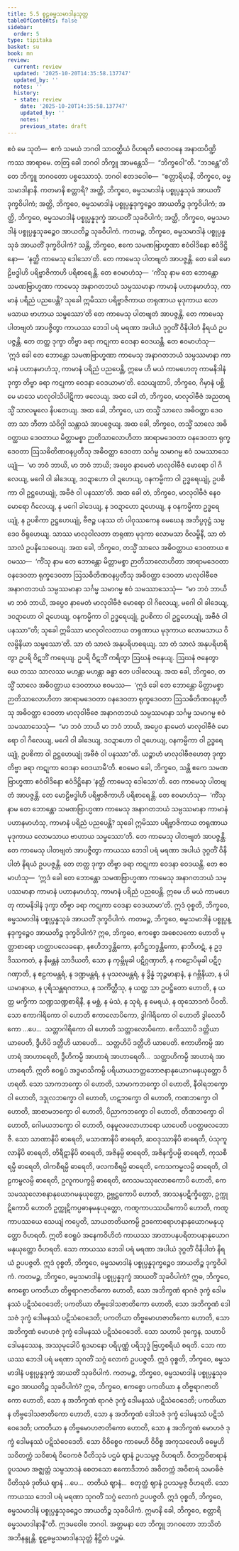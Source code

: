 ```yaml
---
title: 5.5 စူဠဓမ္မသမာဒါနသုတ္တ
tableOfContents: false
sidebar:
  order: 5
type: tipitaka
basket: su
book: mn
review:
  current: review
  updated: '2025-10-20T14:35:58.137747'
  updated_by: ''
  notes: ''
  history:
  - state: review
    date: '2025-10-20T14:35:58.137747'
    updated_by: ''
    notes: ''
    previous_state: draft
---
```



<DynamicBreadcrumb />


<ReviewStatus review={frontmatter.review} showDetails={true} />

<HypothesisAnnotation frontmatter={frontmatter} />

<Division number="468" book="mn" e="ch" v="24">

<Paragraph number="1643" book="mn">
ဧဝံ မေ သုတံ—  ဧကံ သမယံ ဘဂဝါ သာဝတ္ထိယံ ဝိဟရတိ ဇေတဝနေ အနာထပိဏ္ဍိကဿ အာရာမေ. တတြ ခေါ ဘဂဝါ ဘိက္ခူ အာမန္တေသိ—  “ဘိက္ခဝေါ”တိ. “ဘဒန္တေ”တိ တေ ဘိက္ခူ ဘဂဝတော ပစ္စဿောသုံ. ဘဂဝါ ဧတဒဝေါစ—  “စတ္တာရိမာနိ, ဘိက္ခဝေ, ဓမ္မသမာဒါနာနိ. ကတမာနိ စတ္တာရိ? အတ္ထိ, ဘိက္ခဝေ, ဓမ္မသမာဒါနံ ပစ္စုပ္ပန္နသုခံ အာယတိံ ဒုက္ခဝိပါကံ; အတ္ထိ, ဘိက္ခဝေ, ဓမ္မသမာဒါနံ ပစ္စုပ္ပန္နဒုက္ခဉ္စေဝ အာယတိဉ္စ ဒုက္ခဝိပါကံ; အတ္ထိ, ဘိက္ခဝေ, ဓမ္မသမာဒါနံ ပစ္စုပ္ပန္နဒုက္ခံ အာယတိံ သုခဝိပါကံ; အတ္ထိ, ဘိက္ခဝေ, ဓမ္မသမာဒါနံ ပစ္စုပ္ပန္နသုခဉ္စေဝ အာယတိဉ္စ သုခဝိပါကံ.
</Paragraph>

</Division>
<Division number="469" book="mn" e="ch" v="24">

<Paragraph number="1644" book="mn">
ကတမဉ္စ, ဘိက္ခဝေ, ဓမ္မသမာဒါနံ ပစ္စုပ္ပန္နသုခံ အာယတိံ ဒုက္ခဝိပါကံ? သန္တိ, ဘိက္ခဝေ, ဧကေ သမဏဗြာဟ္မဏာ ဧဝံဝါဒိနော ဧဝံဒိဋ္ဌိနော—  ‘နတ္ထိ ကာမေသု ဒေါသော’တိ. တေ ကာမေသု ပါတဗျတံ အာပဇ္ဇန္တိ. တေ ခေါ မောဠိဗဒ္ဓါဟိ ပရိဗ္ဗာဇိကာဟိ ပရိစာရေန္တိ. တေ ဧဝမာဟံသု—  ‘ကိံသု နာမ တေ ဘောန္တော သမဏဗြာဟ္မဏာ ကာမေသု အနာဂတဘယံ သမ္ပဿမာနာ ကာမာနံ ပဟာနမာဟံသု, ကာမာနံ ပရိညံ ပညပေန္တိ? သုခေါ ဣမိဿာ ပရိဗ္ဗာဇိကာယ တရုဏာယ မုဒုကာယ လောမသာယ ဗာဟာယ သမ္ဖဿော’တိ တေ ကာမေသု ပါတဗျတံ အာပဇ္ဇန္တိ. တေ ကာမေသု ပါတဗျတံ အာပဇ္ဇိတွာ ကာယဿ ဘေဒါ ပရံ မရဏာ အပါယံ ဒုဂ္ဂတိံ ဝိနိပါတံ နိရယံ ဥပပဇ္ဇန္တိ. တေ တတ္ထ ဒုက္ခာ တိဗ္ဗာ ခရာ ကဋုကာ ဝေဒနာ ဝေဒယန္တိ. တေ ဧဝမာဟံသု—  ‘ဣဒံ ခေါ တေ ဘောန္တော သမဏဗြာဟ္မဏာ ကာမေသု အနာဂတဘယံ သမ္ပဿမာနာ ကာမာနံ ပဟာနမာဟံသု, ကာမာနံ ပရိညံ ပညပေန္တိ, ဣမေ ဟိ မယံ ကာမဟေတု ကာမနိဒါနံ ဒုက္ခာ တိဗ္ဗာ ခရာ ကဋုကာ ဝေဒနာ ဝေဒယာမာ’တိ.
</Paragraph>

<Paragraph number="1645" book="mn">
သေယျထာပိ, ဘိက္ခဝေ, ဂိမှာနံ ပစ္ဆိမေ မာသေ မာလုဝါသိပါဋိကာ ဖလေယျ. အထ ခေါ တံ, ဘိက္ခဝေ, မာလုဝါဗီဇံ အညတရသ္မိံ သာလမူလေ နိပတေယျ. အထ ခေါ, ဘိက္ခဝေ, ယာ တသ္မိံ သာလေ အဓိဝတ္ထာ ဒေဝတာ သာ ဘီတာ သံဝိဂ္ဂါ သန္တာသံ အာပဇ္ဇေယျ. အထ ခေါ, ဘိက္ခဝေ, တသ္မိံ သာလေ အဓိဝတ္ထာယ ဒေဝတာယ မိတ္တာမစ္စာ ဉာတိသာလောဟိတာ အာရာမဒေဝတာ ဝနဒေဝတာ ရုက္ခဒေဝတာ ဩသဓိတိဏဝနပ္ပတီသု အဓိဝတ္ထာ ဒေဝတာ သင်္ဂမ္မ သမာဂမ္မ ဧဝံ သမဿာသေယျုံ—  ‘မာ ဘဝံ ဘာယိ, မာ ဘဝံ ဘာယိ; အပ္ပေဝ နာမေတံ မာလုဝါဗီဇံ မောရော ဝါ ဂိလေယျ, မဂေါ ဝါ ခါဒေယျ, ဒဝဍာဟော ဝါ ဍဟေယျ, ဝနကမ္မိကာ ဝါ ဥဒ္ဓရေယျုံ, ဥပစိကာ ဝါ ဥဋ္ဌဟေယျုံ, အဗီဇံ ဝါ ပနဿာ’တိ. အထ ခေါ တံ, ဘိက္ခဝေ, မာလုဝါဗီဇံ နေဝ မောရော ဂိလေယျ, န မဂေါ ခါဒေယျ, န ဒဝဍာဟော ဍဟေယျ, န ဝနကမ္မိကာ ဥဒ္ဓရေယျုံ, န ဥပစိကာ ဥဋ္ဌဟေယျုံ, ဗီဇဉ္စ ပနဿ တံ ပါဝုဿကေန မေဃေန အဘိပ္ပဝုဋ္ဌံ သမ္မဒေဝ ဝိရုဟေယျ. သာဿ မာလုဝါလတာ တရုဏာ မုဒုကာ လောမသာ ဝိလမ္ဗိနီ, သာ တံ သာလံ ဥပနိသေဝေယျ. အထ ခေါ, ဘိက္ခဝေ, တသ္မိံ သာလေ အဓိဝတ္ထာယ ဒေဝတာယ ဧဝမဿ—  ‘ကိံသု နာမ တေ ဘောန္တော မိတ္တာမစ္စာ ဉာတိသာလောဟိတာ အာရာမဒေဝတာ ဝနဒေဝတာ ရုက္ခဒေဝတာ ဩသဓိတိဏဝနပ္ပတီသု အဓိဝတ္ထာ ဒေဝတာ မာလုဝါဗီဇေ အနာဂတဘယံ သမ္ပဿမာနာ သင်္ဂမ္မ သမာဂမ္မ ဧဝံ သမဿာသေသုံ—  “မာ ဘဝံ ဘာယိ မာ ဘဝံ ဘာယိ, အပ္ပေဝ နာမေတံ မာလုဝါဗီဇံ မောရော ဝါ ဂိလေယျ, မဂေါ ဝါ ခါဒေယျ, ဒဝဍာဟော ဝါ ဍဟေယျ, ဝနကမ္မိကာ ဝါ ဥဒ္ဓရေယျုံ, ဥပစိကာ ဝါ ဥဋ္ဌဟေယျုံ, အဗီဇံ ဝါ ပနဿာ”တိ; သုခေါ ဣမိဿာ မာလုဝါလတာယ တရုဏာယ မုဒုကာယ လောမသာယ ဝိလမ္ဗိနိယာ သမ္ဖဿော’တိ. သာ တံ သာလံ အနုပရိဟရေယျ. သာ တံ သာလံ အနုပရိဟရိတွာ ဥပရိ ဝိဋဘိံ ကရေယျ. ဥပရိ ဝိဋဘိံ ကရိတွာ ဩဃနံ ဇနေယျ. ဩဃနံ ဇနေတွာ ယေ တဿ သာလဿ မဟန္တာ မဟန္တာ ခန္ဓာ တေ ပဒါလေယျ. အထ ခေါ, ဘိက္ခဝေ, တသ္မိံ သာလေ အဓိဝတ္ထာယ ဒေဝတာယ ဧဝမဿ—  ‘ဣဒံ ခေါ တေ ဘောန္တော မိတ္တာမစ္စာ ဉာတိသာလောဟိတာ အာရာမဒေဝတာ ဝနဒေဝတာ ရုက္ခဒေဝတာ ဩသဓိတိဏဝနပ္ပတီသု အဓိဝတ္ထာ ဒေဝတာ မာလုဝါဗီဇေ အနာဂတဘယံ သမ္ပဿမာနာ သင်္ဂမ္မ သမာဂမ္မ ဧဝံ သမဿာသေသုံ—  “မာ ဘဝံ ဘာယိ မာ ဘဝံ ဘာယိ, အပ္ပေဝ နာမေတံ မာလုဝါဗီဇံ မောရော ဝါ ဂိလေယျ, မဂေါ ဝါ ခါဒေယျ, ဒဝဍာဟော ဝါ ဍဟေယျ, ဝနကမ္မိကာ ဝါ ဥဒ္ဓရေယျုံ, ဥပစိကာ ဝါ ဥဋ္ဌဟေယျုံ အဗီဇံ ဝါ ပနဿာ”တိ. ယဉ္စာဟံ မာလုဝါဗီဇဟေတု ဒုက္ခာ တိဗ္ဗာ ခရာ ကဋုကာ ဝေဒနာ ဝေဒယာမီ’တိ.
</Paragraph>

<Paragraph number="1646" book="mn">
ဧဝမေဝ ခေါ, ဘိက္ခဝေ, သန္တိ ဧကေ သမဏဗြာဟ္မဏာ ဧဝံဝါဒိနော ဧဝံဒိဋ္ဌိနော ‘နတ္ထိ ကာမေသု ဒေါသော’တိ. တေ ကာမေသု ပါတဗျတံ အာပဇ္ဇန္တိ. တေ မောဠိဗဒ္ဓါဟိ ပရိဗ္ဗာဇိကာဟိ ပရိစာရေန္တိ. တေ ဧဝမာဟံသု—  ‘ကိံသု နာမ တေ ဘောန္တော သမဏဗြာဟ္မဏာ ကာမေသု အနာဂတဘယံ သမ္ပဿမာနာ ကာမာနံ ပဟာနမာဟံသု, ကာမာနံ ပရိညံ ပညပေန္တိ? သုခေါ ဣမိဿာ ပရိဗ္ဗာဇိကာယ တရုဏာယ မုဒုကာယ လောမသာယ ဗာဟာယ သမ္ဖဿော’တိ. တေ ကာမေသု ပါတဗျတံ အာပဇ္ဇန္တိ. တေ ကာမေသု ပါတဗျတံ အာပဇ္ဇိတွာ ကာယဿ ဘေဒါ ပရံ မရဏာ အပါယံ ဒုဂ္ဂတိံ ဝိနိပါတံ နိရယံ ဥပပဇ္ဇန္တိ. တေ တတ္ထ ဒုက္ခာ တိဗ္ဗာ ခရာ ကဋုကာ ဝေဒနာ ဝေဒယန္တိ. တေ ဧဝမာဟံသု—  ‘ဣဒံ ခေါ တေ ဘောန္တော သမဏဗြာဟ္မဏာ ကာမေသု အနာဂတဘယံ သမ္ပဿမာနာ ကာမာနံ ပဟာနမာဟံသု, ကာမာနံ ပရိညံ ပညပေန္တိ. ဣမေ ဟိ မယံ ကာမဟေတု ကာမနိဒါနံ ဒုက္ခာ တိဗ္ဗာ ခရာ ကဋုကာ ဝေဒနာ ဝေဒယာမာ’တိ. ဣဒံ ဝုစ္စတိ, ဘိက္ခဝေ, ဓမ္မသမာဒါနံ ပစ္စုပ္ပန္နသုခံ အာယတိံ ဒုက္ခဝိပါကံ.
</Paragraph>

</Division>
<Division number="470" book="mn" e="ch" v="24">

<Paragraph number="1647" book="mn">
ကတမဉ္စ, ဘိက္ခဝေ, ဓမ္မသမာဒါနံ ပစ္စုပ္ပန္နဒုက္ခဉ္စေဝ အာယတိဉ္စ ဒုက္ခဝိပါကံ? ဣဓ, ဘိက္ခဝေ, ဧကစ္စော အစေလကော ဟောတိ မုတ္တာစာရော ဟတ္ထာပလေခနော, နဧဟိဘဒ္ဒန္တိကော, နတိဋ္ဌဘဒ္ဒန္တိကော, နာဘိဟဋံ, န ဥဒ္ဒိဿကတံ, န နိမန္တနံ သာဒိယတိ, သော န ကုမ္ဘိမုခါ ပဋိဂ္ဂဏှာတိ, န ကဠောပိမုခါ ပဋိဂ္ဂဏှာတိ, န ဧဠကမန္တရံ, န ဒဏ္ဍမန္တရံ, န မုသလမန္တရံ, န ဒွိန္နံ ဘုဉ္ဇမာနာနံ, န ဂဗ္ဘိနိယာ, န ပါယမာနာယ, န ပုရိသန္တရဂတာယ, န သင်္ကိတ္တီသု, န ယတ္ထ သာ ဥပဋ္ဌိတော ဟောတိ, န ယတ္ထ မက္ခိကာ သဏ္ဍသဏ္ဍစာရိနီ, န မစ္ဆံ, န မံသံ, န သုရံ, န မေရယံ, န ထုသောဒကံ ပိဝတိ. သော ဧကာဂါရိကော ဝါ ဟောတိ ဧကာလောပိကော, ဒွါဂါရိကော ဝါ ဟောတိ ဒွါလောပိကော …ပေ…  သတ္တာဂါရိကော ဝါ ဟောတိ သတ္တာလောပိကော. ဧကိဿာပိ ဒတ္တိယာ ယာပေတိ, ဒွီဟိပိ ဒတ္တီဟိ ယာပေတိ…  သတ္တဟိပိ ဒတ္တီဟိ ယာပေတိ. ဧကာဟိကမ္ပိ အာဟာရံ အာဟာရေတိ, ဒွီဟိကမ္ပိ အာဟာရံ အာဟာရေတိ…  သတ္တာဟိကမ္ပိ အာဟာရံ အာဟာရေတိ. ဣတိ ဧဝရူပံ အဒ္ဓမာသိကမ္ပိ ပရိယာယဘတ္တဘောဇနာနုယောဂမနုယုတ္တော ဝိဟရတိ.
</Paragraph>

<Paragraph number="1648" book="mn">
သော သာကဘက္ခော ဝါ ဟောတိ, သာမာကဘက္ခော ဝါ ဟောတိ, နီဝါရဘက္ခော ဝါ ဟောတိ, ဒဒ္ဒုလဘက္ခော ဝါ ဟောတိ, ဟဋဘက္ခော ဝါ ဟောတိ, ကဏဘက္ခော ဝါ ဟောတိ, အာစာမဘက္ခော ဝါ ဟောတိ, ပိညာကဘက္ခော ဝါ ဟောတိ, တိဏဘက္ခော ဝါ ဟောတိ, ဂေါမယဘက္ခော ဝါ ဟောတိ, ဝနမူလဖလာဟာရော ယာပေတိ ပဝတ္တဖလဘောဇီ.
</Paragraph>

<Paragraph number="1649" book="mn">
သော သာဏာနိပိ ဓာရေတိ, မသာဏာနိပိ ဓာရေတိ, ဆဝဒုဿာနိပိ ဓာရေတိ, ပံသုကူလာနိပိ ဓာရေတိ, တိရီဋာနိပိ ဓာရေတိ, အဇိနမ္ပိ ဓာရေတိ, အဇိနက္ခိပမ္ပိ ဓာရေတိ, ကုသစီရမ္ပိ ဓာရေတိ, ဝါကစီရမ္ပိ ဓာရေတိ, ဖလကစီရမ္ပိ ဓာရေတိ, ကေသကမ္ဗလမ္ပိ ဓာရေတိ, ဝါဠကမ္ဗလမ္ပိ ဓာရေတိ, ဥလူကပက္ခမ္ပိ ဓာရေတိ, ကေသမဿုလောစကောပိ ဟောတိ, ကေသမဿုလောစနာနုယောဂမနုယုတ္တော, ဥဗ္ဘဋ္ဌကောပိ ဟောတိ, အာသနပဋိက္ခိတ္တော, ဥက္ကုဋိကောပိ ဟောတိ ဥက္ကုဋိကပ္ပဓာနမနုယုတ္တော, ကဏ္ဋကာပဿယိကောပိ ဟောတိ, ကဏ္ဋကာပဿယေ သေယျံ ကပ္ပေတိ, သာယတတိယကမ္ပိ ဥဒကောရောဟနာနုယောဂမနုယုတ္တော ဝိဟရတိ. ဣတိ ဧဝရူပံ အနေကဝိဟိတံ ကာယဿ အာတာပနပရိတာပနာနုယောဂမနုယုတ္တော ဝိဟရတိ. သော ကာယဿ ဘေဒါ ပရံ မရဏာ အပါယံ ဒုဂ္ဂတိံ ဝိနိပါတံ နိရယံ ဥပပဇ္ဇတိ. ဣဒံ ဝုစ္စတိ, ဘိက္ခဝေ, ဓမ္မသမာဒါနံ ပစ္စုပ္ပန္နဒုက္ခဉ္စေဝ အာယတိဉ္စ ဒုက္ခဝိပါကံ.
</Paragraph>

</Division>
<Division number="471" book="mn" e="ch" v="24">

<Paragraph number="1650" book="mn">
ကတမဉ္စ, ဘိက္ခဝေ, ဓမ္မသမာဒါနံ ပစ္စုပ္ပန္နဒုက္ခံ အာယတိံ သုခဝိပါကံ? ဣဓ, ဘိက္ခဝေ, ဧကစ္စော ပကတိယာ တိဗ္ဗရာဂဇာတိကော ဟောတိ, သော အဘိက္ခဏံ ရာဂဇံ ဒုက္ခံ ဒေါမနဿံ ပဋိသံဝေဒေတိ; ပကတိယာ တိဗ္ဗဒေါသဇာတိကော ဟောတိ, သော အဘိက္ခဏံ ဒေါသဇံ ဒုက္ခံ ဒေါမနဿံ ပဋိသံဝေဒေတိ; ပကတိယာ တိဗ္ဗမောဟဇာတိကော ဟောတိ, သော အဘိက္ခဏံ မောဟဇံ ဒုက္ခံ ဒေါမနဿံ ပဋိသံဝေဒေတိ. သော သဟာပိ ဒုက္ခေန, သဟာပိ ဒေါမနဿေန, အဿုမုခေါပိ ရုဒမာနော ပရိပုဏ္ဏံ ပရိသုဒ္ဓံ ဗြဟ္မစရိယံ စရတိ. သော ကာယဿ ဘေဒါ ပရံ မရဏာ သုဂတိံ သဂ္ဂံ လောကံ ဥပပဇ္ဇတိ. ဣဒံ ဝုစ္စတိ, ဘိက္ခဝေ, ဓမ္မသမာဒါနံ ပစ္စုပ္ပန္နဒုက္ခံ အာယတိံ သုခဝိပါကံ.
</Paragraph>

</Division>
<Division number="472" book="mn" e="ch" v="24">

<Paragraph number="1651" book="mn">
ကတမဉ္စ, ဘိက္ခဝေ, ဓမ္မသမာဒါနံ ပစ္စုပ္ပန္နသုခဉ္စေဝ အာယတိဉ္စ သုခဝိပါကံ? ဣဓ, ဘိက္ခဝေ, ဧကစ္စော ပကတိယာ န တိဗ္ဗရာဂဇာတိကော ဟောတိ, သော န အဘိက္ခဏံ ရာဂဇံ ဒုက္ခံ ဒေါမနဿံ ပဋိသံဝေဒေတိ; ပကတိယာ န တိဗ္ဗဒေါသဇာတိကော ဟောတိ, သော န အဘိက္ခဏံ ဒေါသဇံ ဒုက္ခံ ဒေါမနဿံ ပဋိသံဝေဒေတိ; ပကတိယာ န တိဗ္ဗမောဟဇာတိကော ဟောတိ, သော န အဘိက္ခဏံ မောဟဇံ ဒုက္ခံ ဒေါမနဿံ ပဋိသံဝေဒေတိ. သော ဝိဝိစ္စေဝ ကာမေဟိ ဝိဝိစ္စ အကုသလေဟိ ဓမ္မေဟိ သဝိတက္ကံ သဝိစာရံ ဝိဝေကဇံ ပီတိသုခံ ပဌမံ ဈာနံ ဥပသမ္ပဇ္ဇ ဝိဟရတိ. ဝိတက္ကဝိစာရာနံ ဝူပသမာ အဇ္ဈတ္တံ သမ္ပသာဒနံ စေတသော ဧကောဒိဘာဝံ အဝိတက္ကံ အဝိစာရံ သမာဓိဇံ ပီတိသုခံ ဒုတိယံ ဈာနံ …ပေ…  တတိယံ ဈာနံ…  စတုတ္ထံ ဈာနံ ဥပသမ္ပဇ္ဇ ဝိဟရတိ. သော ကာယဿ ဘေဒါ ပရံ မရဏာ သုဂတိံ သဂ္ဂံ လောကံ ဥပပဇ္ဇတိ. ဣဒံ ဝုစ္စတိ, ဘိက္ခဝေ, ဓမ္မသမာဒါနံ ပစ္စုပ္ပန္နသုခဉ္စေဝ အာယတိဉ္စ သုခဝိပါကံ. ဣမာနိ ခေါ, ဘိက္ခဝေ, စတ္တာရိ ဓမ္မသမာဒါနာနီ”တိ.
</Paragraph>

<Paragraph number="1652" book="mn">
ဣဒမဝေါစ ဘဂဝါ. အတ္တမနာ တေ ဘိက္ခူ ဘဂဝတော ဘာသိတံ အဘိနန္ဒုန္တိ.

</Paragraph>
</Division>

<Paragraph number="1653" type="center" book="mn">
စူဠဓမ္မသမာဒါနသုတ္တံ နိဋ္ဌိတံ ပဉ္စမံ.
</Paragraph>